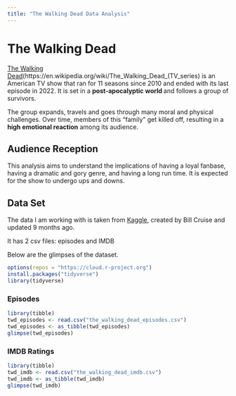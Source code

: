 ```yaml
---
title: "The Walking Dead Data Analysis"
---
```


# The Walking Dead

[The Walking Dead](https://en.wikipedia.org/wiki/The_Walking_Dead_(TV_series) is an American TV show that ran for 11 seasons since 2010 and ended with its last episode in 2022. It is set in a <b> post-apocalyptic world </b> and follows a group of survivors. 

The group expands, travels and goes through many moral and physical challenges. Over time, members of this "family" get killed off, resulting in a <b>high emotional reaction</b> among its audience.

## Audience Reception

This analysis aims to understand the implications of having a loyal fanbase, having a dramatic and gory genre, and having a long run time. It is expected for the show to undergo ups and downs. 

## Data Set 

The data I am working with is taken from [Kaggle](https://www.kaggle.com/datasets/bcruise/the-walking-dead-episodes?resource=download), created by Bill Cruise and updated 9 months ago. 

It has 2 csv files: episodes and IMDB

Below are the glimpses of the dataset. 
```r
options(repos = "https://cloud.r-project.org")
install.packages("tidyverse")
library(tidyverse)
```

### Episodes
```r
library(tibble)
twd_episodes <- read.csv("the_walking_dead_episodes.csv")
twd_episodes <- as_tibble(twd_episodes)
glimpse(twd_episodes)
```

### IMDB Ratings
```r
library(tibble)
twd_imdb <- read.csv("the_walking_dead_imdb.csv")
twd_imdb <- as_tibble(twd_imdb)
glimpse(twd_imdb)
```
